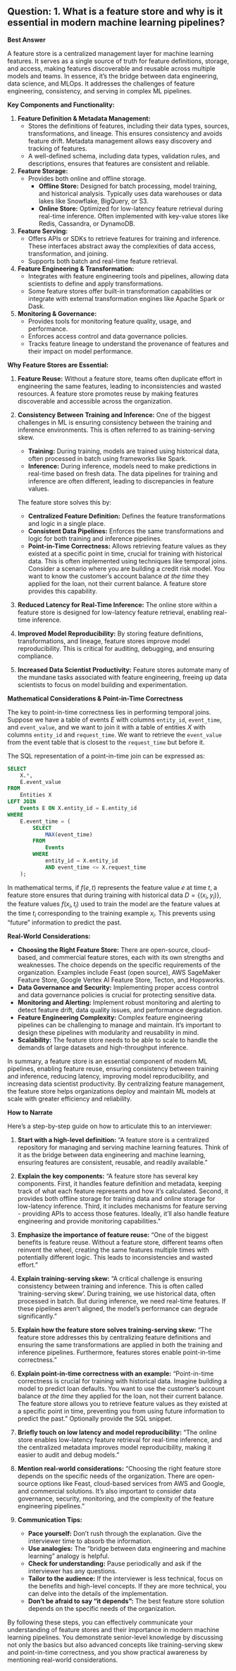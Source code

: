 ## Question: 1. What is a feature store and why is it essential in modern machine learning pipelines?

**Best Answer**

A feature store is a centralized management layer for machine learning features. It serves as a single source of truth for feature definitions, storage, and access, making features discoverable and reusable across multiple models and teams. In essence, it's the bridge between data engineering, data science, and MLOps. It addresses the challenges of feature engineering, consistency, and serving in complex ML pipelines.

**Key Components and Functionality:**

1.  **Feature Definition & Metadata Management:**
    *   Stores the definitions of features, including their data types, sources, transformations, and lineage. This ensures consistency and avoids feature drift.  Metadata management allows easy discovery and tracking of features.
    *   A well-defined schema, including data types, validation rules, and descriptions, ensures that features are consistent and reliable.

2.  **Feature Storage:**
    *   Provides both online and offline storage.
        *   **Offline Store:** Designed for batch processing, model training, and historical analysis. Typically uses data warehouses or data lakes like Snowflake, BigQuery, or S3.
        *   **Online Store:** Optimized for low-latency feature retrieval during real-time inference. Often implemented with key-value stores like Redis, Cassandra, or DynamoDB.

3.  **Feature Serving:**
    *   Offers APIs or SDKs to retrieve features for training and inference. These interfaces abstract away the complexities of data access, transformation, and joining.
    *   Supports both batch and real-time feature retrieval.

4.  **Feature Engineering & Transformation:**
    *   Integrates with feature engineering tools and pipelines, allowing data scientists to define and apply transformations.
    *   Some feature stores offer built-in transformation capabilities or integrate with external transformation engines like Apache Spark or Dask.

5.  **Monitoring & Governance:**
    *   Provides tools for monitoring feature quality, usage, and performance.
    *   Enforces access control and data governance policies.
    *   Tracks feature lineage to understand the provenance of features and their impact on model performance.

**Why Feature Stores are Essential:**

1.  **Feature Reuse:** Without a feature store, teams often duplicate effort in engineering the same features, leading to inconsistencies and wasted resources. A feature store promotes reuse by making features discoverable and accessible across the organization.

2.  **Consistency Between Training and Inference:** One of the biggest challenges in ML is ensuring consistency between the training and inference environments. This is often referred to as training-serving skew.
    *   **Training:**  During training, models are trained using historical data, often processed in batch using frameworks like Spark.
    *   **Inference:** During inference, models need to make predictions in real-time based on fresh data.  The data pipelines for training and inference are often different, leading to discrepancies in feature values.

    The feature store solves this by:

    *   **Centralized Feature Definition:** Defines the feature transformations and logic in a single place.
    *   **Consistent Data Pipelines:** Enforces the same transformations and logic for both training and inference pipelines.
    *   **Point-in-Time Correctness:** Allows retrieving feature values as they existed at a specific point in time, crucial for training with historical data.  This is often implemented using techniques like temporal joins. Consider a scenario where you are building a credit risk model.  You want to know the customer's account balance *at the time* they applied for the loan, not their current balance.  A feature store provides this capability.

3.  **Reduced Latency for Real-Time Inference:** The online store within a feature store is designed for low-latency feature retrieval, enabling real-time inference.

4.  **Improved Model Reproducibility:** By storing feature definitions, transformations, and lineage, feature stores improve model reproducibility.  This is critical for auditing, debugging, and ensuring compliance.

5.  **Increased Data Scientist Productivity:** Feature stores automate many of the mundane tasks associated with feature engineering, freeing up data scientists to focus on model building and experimentation.

**Mathematical Considerations & Point-in-Time Correctness**

The key to point-in-time correctness lies in performing temporal joins. Suppose we have a table of events $E$ with columns `entity_id`, `event_time`, and `event_value`, and we want to join it with a table of entities $X$ with columns `entity_id` and `request_time`.  We want to retrieve the `event_value` from the event table that is closest to the `request_time` but before it.

The SQL representation of a point-in-time join can be expressed as:

```sql
SELECT
    X.*,
    E.event_value
FROM
    Entities X
LEFT JOIN
    Events E ON X.entity_id = E.entity_id
WHERE
    E.event_time = (
        SELECT
            MAX(event_time)
        FROM
            Events
        WHERE
            entity_id = X.entity_id
            AND event_time <= X.request_time
    );
```

In mathematical terms, if $f(e,t)$ represents the feature value $e$ at time $t$, a feature store ensures that during training with historical data $D = \{(x_i, y_i)\}$, the feature values $f(x_i, t_i)$ used to train the model are the feature values at the time $t_i$ corresponding to the training example $x_i$. This prevents using "future" information to predict the past.

**Real-World Considerations:**

*   **Choosing the Right Feature Store:** There are open-source, cloud-based, and commercial feature stores, each with its own strengths and weaknesses. The choice depends on the specific requirements of the organization.  Examples include Feast (open source), AWS SageMaker Feature Store, Google Vertex AI Feature Store, Tecton, and Hopsworks.
*   **Data Governance and Security:** Implementing proper access control and data governance policies is crucial for protecting sensitive data.
*   **Monitoring and Alerting:**  Implement robust monitoring and alerting to detect feature drift, data quality issues, and performance degradation.
*   **Feature Engineering Complexity:** Complex feature engineering pipelines can be challenging to manage and maintain.  It's important to design these pipelines with modularity and reusability in mind.
*   **Scalability:** The feature store needs to be able to scale to handle the demands of large datasets and high-throughput inference.

In summary, a feature store is an essential component of modern ML pipelines, enabling feature reuse, ensuring consistency between training and inference, reducing latency, improving model reproducibility, and increasing data scientist productivity. By centralizing feature management, the feature store helps organizations deploy and maintain ML models at scale with greater efficiency and reliability.

**How to Narrate**

Here's a step-by-step guide on how to articulate this to an interviewer:

1.  **Start with a high-level definition:**  "A feature store is a centralized repository for managing and serving machine learning features. Think of it as the bridge between data engineering and machine learning, ensuring features are consistent, reusable, and readily available."

2.  **Explain the key components:**  "A feature store has several key components.  First, it handles feature definition and metadata, keeping track of what each feature represents and how it's calculated.  Second, it provides both offline storage for training data and online storage for low-latency inference. Third, it includes mechanisms for feature serving - providing APIs to access those features.  Ideally, it'll also handle feature engineering and provide monitoring capabilities."

3.  **Emphasize the importance of feature reuse:** "One of the biggest benefits is feature reuse.  Without a feature store, different teams often reinvent the wheel, creating the same features multiple times with potentially different logic. This leads to inconsistencies and wasted effort."

4.  **Explain training-serving skew:** "A critical challenge is ensuring consistency between training and inference.  This is often called 'training-serving skew'.  During training, we use historical data, often processed in batch.  But during inference, we need real-time features. If these pipelines aren't aligned, the model's performance can degrade significantly."

5.  **Explain how the feature store solves training-serving skew:**  "The feature store addresses this by centralizing feature definitions and ensuring the same transformations are applied in both the training and inference pipelines. Furthermore, features stores enable point-in-time correctness."

6.  **Explain point-in-time correctness with an example:** "Point-in-time correctness is crucial for training with historical data. Imagine building a model to predict loan defaults. You want to use the customer's account balance *at the time* they applied for the loan, not their current balance. The feature store allows you to retrieve feature values as they existed at a specific point in time, preventing you from using future information to predict the past." Optionally provide the SQL snippet.

7.  **Briefly touch on low latency and model reproducibility:**  "The online store enables low-latency feature retrieval for real-time inference, and the centralized metadata improves model reproducibility, making it easier to audit and debug models."

8.  **Mention real-world considerations:**  "Choosing the right feature store depends on the specific needs of the organization. There are open-source options like Feast, cloud-based services from AWS and Google, and commercial solutions.  It's also important to consider data governance, security, monitoring, and the complexity of the feature engineering pipelines."

9. **Communication Tips:**
    * **Pace yourself:** Don't rush through the explanation. Give the interviewer time to absorb the information.
    * **Use analogies:**  The "bridge between data engineering and machine learning" analogy is helpful.
    * **Check for understanding:**  Pause periodically and ask if the interviewer has any questions.
    * **Tailor to the audience:** If the interviewer is less technical, focus on the benefits and high-level concepts. If they are more technical, you can delve into the details of the implementation.
    * **Don't be afraid to say "it depends":** The best feature store solution depends on the specific needs of the organization.

By following these steps, you can effectively communicate your understanding of feature stores and their importance in modern machine learning pipelines. You demonstrate senior-level knowledge by discussing not only the basics but also advanced concepts like training-serving skew and point-in-time correctness, and you show practical awareness by mentioning real-world considerations.
